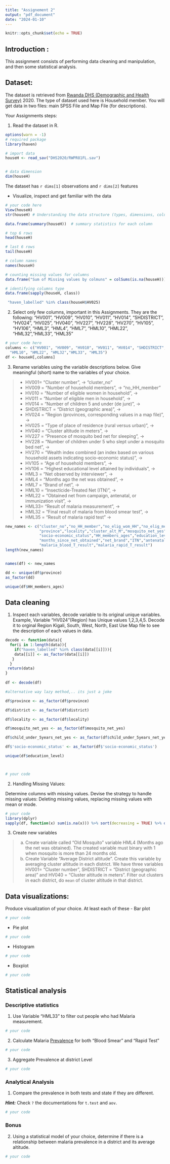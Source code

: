 ```yaml
---
title: "Assignement 2"
output: "pdf_document"
date: "2024-01-10"
---
```



```r
knitr::opts_chunk$set(echo = TRUE)
```


## Introduction :

This assignment consists of performing data cleaning and manipulation, and then some statistical analysis. 

## Dataset:

The dataset is retrieved from [Rwanda DHS (Demographic and Health Survey)](https://dhsprogram.com/Data/) 2020. The type of dataset used here is Household member. You will get data in two files: main SPSS File and Map File (for descriptions). 

Your Assignments steps:

1. Read the dataset in R.

```r
options(warn = -1)
# required package
library(haven)

# import data
houseH <- read_sav("DHS2020/RWPR81FL.sav")


# data dimension
dim(houseH)


```
The dataset has `r dims[1]` observations and `r dims[2]` features

- Visualize, inspect and get familiar with the data
```r
# your code here
View(houseH) 
str(houseH) # Understanding the data structure (types, dimensions, column details).

data.frame(summary(houseH))  # summary statistics for each column

# top 6 rows
head(houseH)

# last 6 rows
tail(houseH)

# column names
names(houseH)

# counting missing values for columns
data.frame("Sum of Missing values by colmuns" = colSums(is.na(houseH)))

# identifying columns type
data.frame(sapply(houseH, class))

```
```r
 "haven_labelled" %in% class(houseH$HV025)

```


2. Select only few columns, important in this Assignments. They are the following: "HV001", "HV009", "HV010", "HV011", "HV014", "SHDISTRICT", "HV024", "HV025", "HV040", "HV227", "HV228", "HV270", "HV105", "HV106", "HML3", "HML4", "HML7",
  "HML10", "HML22", "HML32","HML33", "HML35"

```r
# your code here
columns <- c("HV001", "HV009", "HV010", "HV011", "HV014", "SHDISTRICT", "HV024", "HV025", "HV040", "HV227", "HV228", "HV270", "HV105", "HV106", "HML3", "HML4", "HML7",
  "HML10", "HML22", "HML32","HML33", "HML35")
df <- houseH[,columns]
```

  
3. Rename variables using the variable descriptions below. Give meaningful (short) name to the variables of your choice.

>* HV001= "Cluster number", -> "cluster_no"
>* HV009 = "Number of household members", -> "no_HH_member"
>* HV010 = "Number of eligible women in household", -> 
>* HV011 = "Number of eligible men in household", ->
>* HV014 = "Number of children 5 and under (de jure)", -> 
>* SHDISTRICT = "District (geographic area)", -> 
>* HV024 = "Region (provinces, corresponding values in a map file)", -> 
>* HV025 = "Type of place of residence (rural versus urban)", -> 
>* HV040 = "Cluster altitude in meters", -> 
>* HV227 = "Presence of mosquito bed net for sleeping", -> 
>* HV228 = "Number of children under 5 who slept under a mosquito bed net", -> 
>* HV270 = "Wealth index combined (an index based on various household assets indicating socio-economic  status)", -> 
>* HV105 = "Age of household members", -> 
>* HV106 = "Highest educational level attained by individuals", -> 
>* HML3 = "Net observed by interviewer", -> 
>* HML4 = "Months ago the net was obtained", -> 
>* HML7 = "Brand of net", -> 
>* HML10 = "Insecticide-Treated Net (ITN)", -> 
>* HML22 = "Obtained net from campaign, antenatal, or immunization visit", -> 
>* HML33= "Result of malaria measurement", -> 
>* HML32 = "Final result of malaria from blood smear test", -> 
>* HML35 = "Result of malaria rapid test" -> 

```r
new_names <- c("cluster_no","no_HH_member","no_elig_wom_HH","no_elig_men_HH","child_under_5years","district",
               "province","locality","cluster_alt_M","mosquito_net_yes","child_under_5years_net_yes",
               "socio-economic_status","HH_members_ages","education_level","net_observed",
               "months_since_net_obtained","net_brand","ITN","antenatal","malaria_measures",
               "malaria_blood_T_result","malaria_rapid_T_result")
length(new_names)


names(df) <- new_names
```



```r
dd <- unique(df$province)
as_factor(dd)

unique(df$HH_members_ages)
```


## Data cleaning

1. Inspect each variables, decode variable to its original unique variables. 
Example, Variable "HV024"(Region) has Unique values 1,2,3,4,5. Decode it to orginal Region Kigali, South, West, North, East
Use Map file to see the description of each values in data. 

```r

decode <- function(data){
  for(i in 1:length(data)){
    if("haven_labelled" %in% class(data[[i]])){
    data[[i]] <- as_factor(data[[i]])
   }
  }
 return(data)
}
  
df <- decode(df)

#alternative way lazy method,.. its just a joke

df$province <- as_factor(df$province)

df$district <- as_factor(df$district)

df$locality <- as_factor(df$locality)

df$mosquito_net_yes <- as_factor(df$mosquito_net_yes) 

df$child_under_5years_net_yes <- as_factor(df$child_under_5years_net_yes)

df$'socio-economic_status' <- as_factor(df$'socio-economic_status')

unique(df$education_level)



# your code
```


2. Handling Missing Values:

Determine columns with missing values. Devise the strategy to handle missing values: Deleting missing values, replacing missing values with mean or mode.
```r
# your code
library(dplyr)
sapply(df, function(x) sum(is.na(x))) %>% sort(decreasing = TRUE) %>% data.frame() %>% rename( "null_count" = 1) %>% mutate(null_proprition=round(null_count/nrow(df)*100,2))

```


3. Create new variables

>a. Create variable called "Old Mosquito" variable HML4 (Months ago the net was obtained). The created variable must binary with 1 when mosquito is more than 24 months old. 
>b. Create Variable "Average District altitude". Create this variable by averaging cluster altitude in each district. We have three variables HV001= "Cluster number", SHDISTRICT = "District (geographic area)" and HV040 = "Cluster altitude in meters". Filter out clusters in each district, do `mean` of cluster altitude in that district. 

## Data visualizations: 

Produce visualization of your choice. At least each of these
- Bar plot
```r
# your code
```

- Pie plot
```r
# your code
```

- Histogram
```r
# your code
```

- Boxplot
```r
# your code
```


## Statistical analysis

### Descriptive statistics

1. Use Variable "HML33" to filter out people who had Malaria measurement. 
```r
# your code
```

2. Calculate Malaria [Prevalence](https://dhsprogram.com/data/Guide-to-DHS-Statistics/Prevalence_of_Malaria_in_Children.htm) for both "Blood Smear" and "Rapid Test"
```r
# your code
```

3. Aggregate Prevalence at district Level
```r
# your code
```

### Analytical Analysis
1. Compare the prevalence in both tests and state if they are different.

***Hint:*** Check `?` the documentations for `t.test` and `aov`.
```r
# your code
```

### Bonus

2. Using a statistical model of your choice, determine if there is a relationship between malaria prevalence in a district and its average altitude. 
```r
# your code
```